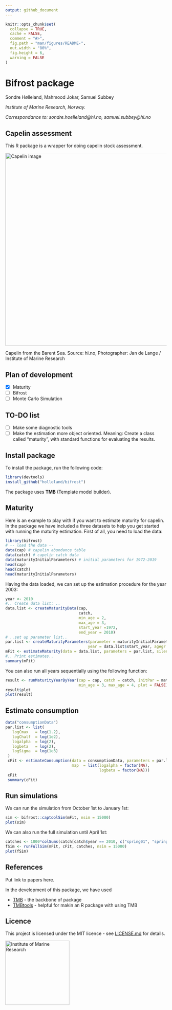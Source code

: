 ```yaml
---
output: github_document
---
```


<!-- README.md is generated from README.Rmd. Please edit that file -->

```r
knitr::opts_chunk$set(
  collapse = TRUE,
  cache = FALSE,
  comment = "#>",
  fig.path = "man/figures/README-",
  out.width = "80%",
  fig.height = 6,
  warning = FALSE
)
```

# Bifrost package
Sondre Hølleland, Mahmood Jokar, Samuel Subbey
<!-- badges: start -->
<!-- badges: end -->


*Institute of Marine Research, Norway.* 

*Correspondance to: sondre.hoelleland@hi.no, samuel.subbey@hi.no* 
 
## Capelin assessment

This R package is a wrapper for doing capelin stock assessment. 


<img src="https://www.hi.no/resources/imr/HI-027799.jpg/articleimg"
alt="Capelin image" width="600"/>

Capelin from the Barent Sea. Source: hi.no,  Photographer: Jan de Lange / Institute of Marine Research

## Plan of development 

- [x] Maturity 
- [ ] Bifrost
- [ ] Monte Carlo Simulation

## TO-DO list

- [ ] Make some diagnostic tools
- [ ] Make the estimation more object oriented. Meaning: Create a class called "maturity", with standard functions for evaluating the results. 



## Install package

To install the package, run the following code: 

```r
library(devtools)
install_github("holleland/bifrost")
```
The package uses **TMB** (Template model builder). 

## Maturity 
Here is an example to play with if you want to estimate maturity for capelin. In the package we have included a three datasets to help you get started with running the maturity estimation. First of all, you need to load the data:
```r
library(bifrost)
# -- load the data --
data(cap) # capelin abundance table
data(catch) # capelin catch data
data(maturityInitialParameters) # initial parameters for 1972-2019
head(cap)
head(catch)
head(maturityInitialParameters)
```

Having the data loaded, we can set up the estimation procedure for the year 2003:
```r
year <- 2010
#.. Create data list: ..
data.list <- createMaturityData(cap,
                                catch,
                                min_age = 2,
                                max_age = 3,
                                start_year =1972,
                                end_year = 2010)
# ..set up parameter list..
par.list <- createMaturityParameters(parameter = maturityInitialParameters,
                                    year = data.list$start_year, agegr = "2-3")
mFit <- estimateMaturity(data = data.list, parameters = par.list, silent =TRUE)
#.. Print estimates.. 
summary(mFit)
```

You can also run all years sequentially using the following function: 
```r
result <- runMaturityYearByYear(cap = cap, catch = catch, initPar = maturityInitialParameters,
                                min_age = 3, max_age = 4, plot = FALSE)
result$plot
plot(result)
```

## Estimate consumption
```r
data("consumptionData")
par.list <- list(
   logCmax   = log(1.2),
   logChalf  = log(1e2),
   logalpha  = log(2),
   logbeta   = log(2),
   logSigma  = log(1e3)
 )
 cFit <- estimateConsumption(data = consumptionData, parameters = par.list, silent =TRUE,
                             map  = list(logalpha = factor(NA),
                                         logbeta = factor(NA)))
 cFit
 summary(cFit)
```


## Run simulations
We can run the simulation from October 1st to January 1st:
```r
sim <- bifrost::captoolSim(mFit, nsim = 15000)
plot(sim)
```

We can also run the full simulation until April 1st:
```r
catches <- 1000*colSums(catch[catch$year == 2010, c("spring01", "spring05", "spring04")])
fSim <- runFullSim(mFit, cFit, catches, nsim = 15000)
plot(fSim)
```


## References

Put link to papers here.

In the development of this package, we have used 

- [TMB](https://github.com/kaskr/adcomp) - the backbone of package
- [TMBtools](https://github.com/mlysy/TMBtools) - helpful for makin an R package with using TMB


## Licence
This project is licensed under the MIT licence - see [LICENSE.md](LICENSE.md) for details. 

<img src="https://www.hi.no/en/hi/resources/layout/HI-logo-farger-engelsk.svg/original"
alt="Institute of Marine Research" width="200"/>

